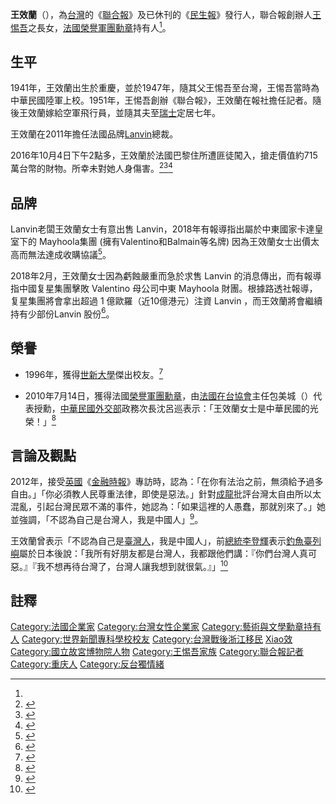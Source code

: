 {{Infobox_officeholder
| name = 王效蘭
| image name =
| width = 
| now = [[浪凡|浪凡]]總裁
| period = 
| Sex = 女  
| date of birth ={{birth year and age|1941}}
| place of birth = {{ROC|重庆市}}
| nationality = {{ROC}}
| residence = {{FR}}[[巴黎|巴黎]]
| parents=[[王惕吾|王惕吾]]（父親）
| relatives =[[王必成_(台灣)|王必成]]（兄）<br>[[王必立|王必立]]（弟）<br>王友蘭（妹）
| children  =
| educate =
*[[世新大學|世新大學]]編輯採訪科（現新聞學系）
| past = 
*《聯合報》發行人
*《民生報》發行人
}}

'''王效蘭'''（{{bd|1941年||||catIdx=Wang王}}），為[[台灣|台灣]]的《[[聯合報|聯合報]]》及已休刊的《[[民生報|民生報]]》發行人，聯合報創辦人[[王惕吾|王惕吾]]之長女，[[法國|法國]][[榮譽軍團勳章|榮譽軍團勳章]]持有人<ref name=worldjournal/>。

== 生平 ==
1941年，王效蘭出生於重慶，並於1947年，隨其父王惕吾至台灣，王惕吾當時為中華民國陸軍上校。1951年，王惕吾創辦《聯合報》，王效蘭在報社擔任記者。隨後王效蘭嫁給空軍飛行員，並隨其夫至[[瑞士|瑞士]]定居七年。

王效蘭在2011年擔任法國品牌[[浪凡|Lanvin]]總裁。

2016年10月4日下午2點多，王效蘭於法國巴黎住所遭匪徒闖入，搶走價值約715萬台幣的財物。所幸未對她人身傷害。<ref>{{cite web|url=http://www.appledaily.com.tw/realtimenews/article/new/20161012/966341/|title=王效蘭巴黎遇搶　連手上鑽戒都硬摘|publisher=蘋果日報|date=2016年10月12日|language=zh|accessdate=2016年10月12日|archive-date=2016年10月12日|archive-url=https://web.archive.org/web/20161012151346/http://www.appledaily.com.tw/realtimenews/article/new/20161012/966341/|dead-url=no}}</ref><ref>{{cite web|url=http://webcache.googleusercontent.com/search?q=cache:http://udn.com/news/story/5/2018073|title=聯合報發行人王效蘭巴黎遇劫 幸安然無恙|publisher=聯合報|date=2016年10月12日|language=zh}}{{Dead link|date=2018年8月 |bot=InternetArchiveBot |fix-attempted=yes }}</ref><ref>{{cite web|url=http://www.chinatimes.com/realtimenews/20161012001936-260408|title=不只金卡戴珊 聯合報發行人王效蘭也在巴黎家中遭搶|publisher=中國時報|date=2016年10月12日|language=zh|accessdate=2016年10月12日|archive-date=2016年10月12日|archive-url=https://web.archive.org/web/20161012152745/http://www.chinatimes.com/realtimenews/20161012001936-260408|dead-url=no}}</ref>

== 品牌 ==
Lanvin老闆王效蘭女士有意出售 Lanvin，2018年有報導指出屬於中東國家卡達皇室下的 Mayhoola集團 (擁有Valentino和Balmain等名牌) 因為王效蘭女士出價太高而無法達成收購協議<ref>{{Cite web |url=https://mings.mpweekly.com/daily/20180207-72084 |title=Lanvin 將來會怎樣？大股東王效蘭正急尋買家收購 |access-date=2018-02-23 |archive-url=https://web.archive.org/web/20180224052732/https://mings.mpweekly.com/daily/20180207-72084 |archive-date=2018-02-24 |dead-url=yes }}</ref>。

2018年2月，王效蘭女士因為虧蝕嚴重而急於求售 Lanvin 的消息傳出，而有報導指中國复星集團擊敗 Valentino 母公司中東 Mayhoola 財團。根據路透社報導，复星集團將會拿出超過 1 億歐羅（近10億港元）注資 Lanvin ，而王效蘭將會繼續持有少部份Lanvin 股份<ref>{{Cite web |url=https://mings.mpweekly.com/mings-fashion/20180213-72506 |title=王效蘭高價賣出 Lanvin︰中國复星集團擊敗 Valentino母公司 |access-date=2018-02-24 |archive-url=https://web.archive.org/web/20180224113910/https://mings.mpweekly.com/mings-fashion/20180213-72506 |archive-date=2018-02-24 |dead-url=yes }}</ref>。

==榮譽==
*1996年，獲得[[世新大學|世新大學]]傑出校友。<ref>{{cite web|url=http://mmc.shu.edu.tw/college/site/shu/shu_m204_m301-3.htm|title=第一屆傑出校友當選名單|publisher=世新大學|year=1996|location=臺北市|language=zh|accessdate=2008-03-19|archive-date=2008-02-05|archive-url=https://web.archive.org/web/20080205012227/http://mmc.shu.edu.tw/college/site/shu/shu_m204_m301-3.htm|dead-url=no}}</ref>

*2010年7月14日，獲得法國[[榮譽軍團勳章|榮譽軍團勳章]]，由[[法國在台協會|法國在台協會]]主任包美城（{{lang|fr|Patrick Bonneville}}）代表授勳，[[中華民國外交部|中華民國外交部]]政務次長沈呂巡表示：「王效蘭女士是中華民國的光榮！」<ref name=worldjournal>{{cite web|url=http://www.worldjournal.com/view/full_news/8760882/article-王效蘭-獲贈法國最高榮譽勳章|title=王效蘭 獲贈法國最高榮譽勳章|publisher=世界新聞網|date=2010年7月14日|language=zh|location=紐約市}}{{dead link|date=2018年3月 |bot=InternetArchiveBot |fix-attempted=yes }}</ref>

==言論及觀點==
2012年，接受[[英國|英國]]《[[金融時報|金融時報]]》專訪時，認為：「在你有法治之前，無須給予過多自由。」「你必須教人民尊重法律，即使是惡法。」針對[[成龍|成龍]]批評台灣太自由所以太混亂，引起台灣民眾不滿的事件，她認為：「如果這裡的人愚蠢，那就別來了。」她並強調，「不認為自己是台灣人，我是中國人」<ref>{{cite news | language = zh | url = http://tw.nextmedia.com/applenews/article/art_id/34047293/IssueID/20120224 | title = 「若台灣人蠢」 王效蘭要成龍別來 | publisher = [[蘋果日報_(台灣)|蘋果日報]] | date = 2012-02-24 | accessdate = 2012-02-24 | archive-url = https://web.archive.org/web/20120224072407/http://tw.nextmedia.com/applenews/article/art_id/34047293/IssueID/20120224 | archive-date = 2012-02-24 | dead-url = yes }}</ref>。

王效蘭曾表示「不認為自己是[[臺灣人|臺灣人]]，我是中國人」，前[[中華民國總統|總統]][[李登輝|李登輝]]表示[[釣魚臺列嶼|釣魚臺列嶼]]屬於日本後說：「我所有好朋友都是台灣人，我都跟他們講：『你們台灣人真可惡。』『我不想再待台灣了，台灣人讓我想到就很氣。』」<ref>{{cite news| language =zh| url =https://newtalk.tw/news/view/2012-09-16/29305| title =釣魚台是日本的 王效蘭：你們台灣人真可惡| publisher =新頭殼newtalk| date =2012-09-16| accessdate =2012-09-16}}</ref>

==註釋==
{{reflist}}

{{DEFAULTSORT:Wang王}}
[[Category:法國企業家|Category:法國企業家]]
[[Category:台灣女性企業家|Category:台灣女性企業家]]
[[Category:藝術與文學勳章持有人|Category:藝術與文學勳章持有人]]
[[Category:世界新聞專科學校校友|Category:世界新聞專科學校校友]]
[[Category:台灣戰後浙江移民|Category:台灣戰後浙江移民]]
[[Category:王姓|Xiao效]]
[[Category:國立故宮博物院人物|Category:國立故宮博物院人物]]
[[Category:王惕吾家族|Category:王惕吾家族]]
[[Category:聯合報記者|Category:聯合報記者]]
[[Category:重庆人|Category:重庆人]]
[[Category:反台獨情緒|Category:反台獨情緒]]